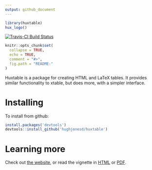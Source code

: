 ```yaml
---
output: github_document
---
```


```r
library(huxtable)
hux_logo()
```

[![Travis-CI Build Status](https://travis-ci.org/hughjonesd/huxtable.svg?branch=master)](https://travis-ci.org/hughjonesd/huxtable)

<!-- README.md is generated from README.Rmd. Please edit that file -->

```r
knitr::opts_chunk$set(
  collapse = TRUE,
  echo = TRUE,
  comment = "#>",
  fig.path = "README-"
)
```

Huxtable is a package for creating HTML and LaTeX tables. It provides similar 
functionality to xtable, but does more, with a simpler interface. 

# Installing

To install from github: 

```r
install.packages('devtools')
devtools::install_github('hughjonesd/huxtable')
```

# Learning more

Check out [the website](http://hughjonesd.github.io/huxtable), or read the vignette in
[HTML](http://hughjonesd.github.io/huxtable/introduction-to-huxtable.html) or [PDF](http://hughjonesd.github.io/huxtable/introduction-to-huxtable.pdf).

